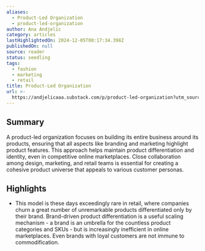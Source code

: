 ```yaml
---
aliases:
  - Product-Led Organization
  - product-led-organization
author: Ana Andjelic
category: articles
lastHighlightedOn: 2024-12-05T08:17:34.398Z
publishedOn: null
source: reader
status: seedling
tags:
  - fashion
  - marketing
  - retail
title: Product-Led Organization
url: >-
  https://andjelicaaa.substack.com/p/product-led-organization?utm_source=post-email-title&publication_id=18831&post_id=146578293&utm_campaign=email-post-title&isFreemail=false&r=og9hp&triedRedirect=true&utm_medium=email
---
```

## Summary

A product-led organization focuses on building its entire business around its products, ensuring that all aspects like branding and marketing highlight product features. This approach helps maintain product differentiation and identity, even in competitive online marketplaces. Close collaboration among design, marketing, and retail teams is essential for creating a cohesive product universe that appeals to various customer personas.

## Highlights

- This model is these days exceedingly rare in retail, where companies churn a great number of unremarkable products differentiated only by their brand. Brand-driven product differentiation is a useful scaling mechanism - a brand is an umbrella for the countless product categories and SKUs - but is increasingly inefficient in online marketplaces. Even brands with loyal customers are not immune to commodification.

